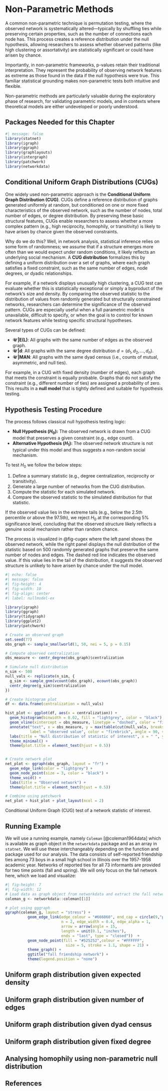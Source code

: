 # Non-Parametric Methods

A common non-parametric technique is permutation testing, where the observed network is systematically altered—typically by shuffling ties while preserving certain properties, such as the number of connections each node has. This process creates a reference distribution under the null hypothesis, allowing researchers to assess whether observed patterns (like high clustering or assortativity) are statistically significant or could have arisen by chance.

Importantly, in non-parametric frameworks, p-values retain their traditional interpretation. They represent the probability of observing network features as extreme as those found in the data if the null hypothesis were true. This familiar statistical grounding makes non-parametric tests both intuitive and flexible.

Non-parametric methods are particularly valuable during the exploratory phase of research, for validating parametric models, and in contexts where theoretical models are either undeveloped or poorly understood.


## Packages Needed for this Chapter
```r
#| message: false
library(statnet)
library(igraph)
library(ggraph)
library(graphlayouts)
library(intergraph)
library(patchwork)
library(networkdata)
```

## Conditional Uniform Graph Distributions (CUGs)

One widely used non-parametric approach is the **Conditional Uniform Graph Distribution (CUG)**. CUGs define a reference distribution of graphs generated uniformly at random, but conditioned on one or more fixed characteristics of the observed network, such as the number of nodes, total number of edges, or degree distribution. By preserving these basic structural features, CUGs enable researchers to assess whether a more complex pattern (e.g., high reciprocity, homophily, or transitivity) is likely to have arisen by chance given the observed constraints.

Why do we do this? Well, in network analysis, statistical inference relies on some form of randomness; we assume that if a structure emerges more often than we would expect under random conditions, it likely reflects an underlying social mechanism. A **CUG distribution** formalizes this by defining a uniform distribution over a set of graphs, where each graph satisfies a fixed constraint, such as the same number of edges, node degrees, or dyadic relationships.

For example, if a network displays unusually high clustering, a CUG test can evaluate whether this is statistically exceptional or simply a byproduct of the network's size and density. By comparing the observed statistic to the distribution of values from randomly generated but structurally constrained networks, researchers can determine the significance of the observed pattern. CUGs are especially useful when a full parametric model is unavailable, difficult to specify, or when the goal is to control for known network features while testing specific structural hypotheses.

Several types of CUGs can be defined:

- **𝒰 |E(L)**: All graphs with the same number of edges as the observed graph.
- **𝒰 |d**: All graphs with the same degree distribution $d = (d_1, d_2, ..., d_n)$.
- **𝒰 |MAN**: All graphs with the same dyad census (i.e., counts of mutual, asymmetric, and null ties).

For example, in a CUG with fixed density (number of edges), each graph that meets the constraint is equally probable. Graphs that do not satisfy the constraint (e.g., different number of ties) are assigned a probability of zero. This results in a **null model** that is tightly defined and suitable for hypothesis testing.



## Hypothesis Testing Procedure

The process follows classical null hypothesis testing logic:

- **Null Hypothesis ($H_{0}$):**  The observed network is drawn from a CUG model that preserves a given constraint (e.g., edge count).
- **Alternative Hypothesis ($H_{1}$):** The observed network structure is not typical under this model and thus suggests a non-random social mechanism.

To test $H_0$ we follow the below steps:

1. Define a summary statistic (e.g., degree centralization, reciprocity or transitivity).
2. Generate a large number of networks from the CUG distribution.
3. Compute the statistic for each simulated network.
4. Compare the observed statistic to the simulated distribution for that statistic.

If the observed value lies in the extreme tails (e.g., below the 2.5th percentile or above the 97.5th), we reject $H_{0}$ at the corresponding 5% significance level, concluding that the observed structure likely reflects a genuine social mechanism rather than random chance. 

The process is visualized in @fig-cugex where the left panel shows the observed network, while the right panel displays the null distribution of the statistic based on 500 randomly generated graphs that preserve the same number of nodes and edges. The dashed red line indicates the observed value. If this value lies in the tail of the distribution, it suggests the observed structure is unlikely to have arisen by chance under the null model.

::: {#fig-cugex .center}
```r
#| echo: false
#| message: false
#| fig-height: 4
#| fig-width: 10
#| fig-align: center
#| label: nullmodel-ex

library(igraph)
library(ggraph)
library(tidygraph)
library(ggplot2)
library(patchwork)  

# Create an observed graph
set.seed(77)
obs_graph <- sample_smallworld(1, 50, nei = 5, p = 0.15)

# Compute observed centralization
obs_measure <- centr_degree(obs_graph)$centralization

# Simulate null distribution
n_sim <- 500
null_vals <- replicate(n_sim, {
  g_sim <- sample_gnm(vcount(obs_graph), ecount(obs_graph))
  centr_degree(g_sim)$centralization
})

# Create histogram plot
df <- data.frame(centralization = null_vals)

hist_plot <- ggplot(df, aes(x = centralization)) +
  geom_histogram(binwidth = 0.02, fill = "lightgrey", color = "black") +
  geom_vline(xintercept = obs_measure, linetype = "dashed", color = "firebrick", linewidth = 1.2) +
  annotate("text", x = obs_measure, y = max(table(cut(null_vals, breaks = 30))) + 2,
           label = "observed value", color = "firebrick", angle = 90, vjust = -0.5,  hjust = 1) +
  labs(title = "Null distribution of statistic of interest", x = " ", y = "Frequency") +
  theme_minimal() +
  theme(plot.title = element_text(hjust = 0.5)) 


# Create network plot
net_plot <- ggraph(obs_graph, layout = "fr") +
  geom_edge_link(color = "lightgrey") +
  geom_node_point(size = 3, color = "black") +
  theme_void() +
  labs(title = "Observed network") +
  theme(plot.title = element_text(hjust = 0.5))

# Combine using patchwork
net_plot + hist_plot + plot_layout(ncol = 2)

```
Conditional Uniform Graph (CUG) test of a network statistic of interest.


:::




## Running Example
We will use a running example, namely `Coleman` [@coleman1964data] which is available as graph object in the `networkdata` package and as an array in `statnet`. We will use these interchangeably depending on the function and package used for our analysis. The data consists of self-reported friendship ties among 73 boys in a small high school in Illinois over the 1957-1958 academic year. Networks of reported ties for all 73 informants are provided for two time points (fall and spring).  We will only focus on the fall network here, which we load and visualize:


```r
#| fig-height: 7
#| fig-width: 12
# Load data as graph object from networkdata and extract the fall network
coleman_g <- networkdata::coleman[[1]]

# plot using gggraph
ggraph(coleman_g, layout = "stress") + 
          geom_edge_link(edge_colour = "#666060", end_cap = circle(9,"pt"), 
                         n = 2, edge_width = 0.4, edge_alpha = 1, 
                         arrow = arrow(angle = 15, 
                         length = unit(0.1, "inches"), 
                         ends = "last", type = "closed"))  +
          geom_node_point(fill = "#525252",colour = "#FFFFFF", 
                           size = 5, stroke = 1.1, shape = 21) + 
          theme_graph() + 
          ggtitle("fall friendship network") +
          theme(legend.position = "none")

```

## Uniform graph distribution given expected density


## Uniform graph distribution given number of edges

## Uniform graph distribution given dyad census

## Uniform graph distribution given fixed degree 

## Analysing homophily using non-parametric null distribution


## References {.unnumbered}


::: {#refs}
:::